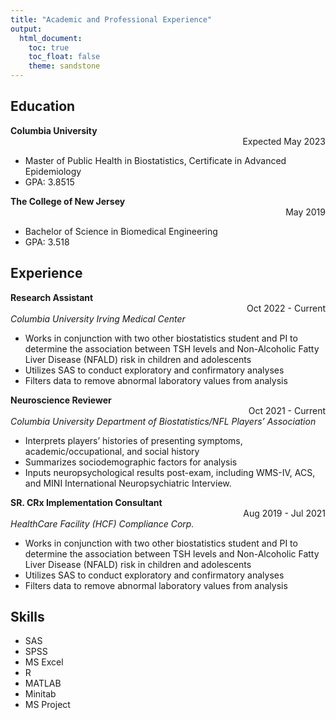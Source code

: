 ```yaml
---
title: "Academic and Professional Experience"
output: 
  html_document:
    toc: true
    toc_float: false
    theme: sandstone
---
```


## Education

**Columbia University** <div style="text-align: right"> Expected May 2023 </div>

-   Master of Public Health in Biostatistics, Certificate in Advanced Epidemiology
-   GPA: 3.8515

**The College of New Jersey** <div style="text-align: right"> May 2019 </div>

-   Bachelor of Science in Biomedical Engineering
-   GPA: 3.518

## Experience

**Research Assistant** <div style="text-align: right"> Oct 2022 - Current </div>
*Columbia University Irving Medical Center*
</div>

-   Works in conjunction with two other biostatistics student and PI to determine the association between TSH levels and Non-Alcoholic Fatty Liver Disease (NFALD) risk in children and adolescents
-   Utilizes SAS to conduct exploratory and confirmatory analyses
-   Filters data to remove abnormal laboratory values from analysis

**Neuroscience Reviewer** <div style="text-align: right"> Oct 2021 - Current </div>
*Columbia University Department of Biostatistics/NFL Players' Association*
</div>

-   Interprets players' histories of presenting symptoms, academic/occupational, and social history
-   Summarizes sociodemographic factors for analysis
-   Inputs neuropsychological results post-exam, including WMS-IV, ACS, and MINI International Neuropsychiatric Interview. 

**SR. CRx Implementation Consultant** <div style="text-align: right"> Aug 2019 - Jul 2021 </div>
*HealthCare Facility (HCF) Compliance Corp.*
</div>

-   Works in conjunction with two other biostatistics student and PI to determine the association between TSH levels and Non-Alcoholic Fatty Liver Disease (NFALD) risk in children and adolescents
-   Utilizes SAS to conduct exploratory and confirmatory analyses
-   Filters data to remove abnormal laboratory values from analysis

## Skills

-   SAS
-   SPSS
-   MS Excel
-   R
-   MATLAB
-   Minitab
-   MS Project
